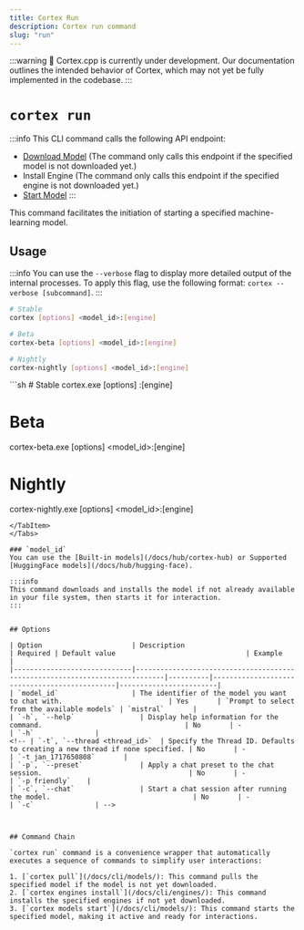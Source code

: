 ```yaml
---
title: Cortex Run
description: Cortex run command
slug: "run"
---
```



:::warning
🚧 Cortex.cpp is currently under development. Our documentation outlines the intended behavior of Cortex, which may not yet be fully implemented in the codebase.
:::

# `cortex run`
:::info
This CLI command calls the following API endpoint:
- [Download Model](/api-reference#tag/models/post/v1/models/pull) (The command only calls this endpoint if the specified model is not downloaded yet.)
- Install Engine (The command only calls this endpoint if the specified engine is not downloaded yet.)
- [Start Model](/api-reference#tag/models/post/v1/models/start)
:::

This command facilitates the initiation of starting a specified machine-learning model.

## Usage
:::info
You can use the `--verbose` flag to display more detailed output of the internal processes. To apply this flag, use the following format: `cortex --verbose [subcommand]`.
:::
<Tabs>
  <TabItem value="MacOs/Linux" label="MacOs/Linux">
  ```sh
  # Stable
  cortex [options] <model_id>:[engine]

  # Beta
  cortex-beta [options] <model_id>:[engine]

  # Nightly
  cortex-nightly [options] <model_id>:[engine]
  ```
  </TabItem>
  <TabItem value="Windows" label="Windows">
  ```sh
  # Stable
  cortex.exe [options] <model_id>:[engine]
  
  # Beta
  cortex-beta.exe [options] <model_id>:[engine]

  # Nightly
  cortex-nightly.exe [options] <model_id>:[engine]
  ```
  </TabItem>
</Tabs>

### `model_id`
You can use the [Built-in models](/docs/hub/cortex-hub) or Supported [HuggingFace models](/docs/hub/hugging-face).

:::info
This command downloads and installs the model if not already available in your file system, then starts it for interaction.
:::


## Options

| Option                      | Description                                                                 | Required | Default value                                | Example                |
|-----------------------------|-----------------------------------------------------------------------------|----------|----------------------------------------------|------------------------|
| `model_id`                  | The identifier of the model you want to chat with.                          | Yes       | `Prompt to select from the available models` | `mistral`       |
| `-h`, `--help`                | Display help information for the command.                                   | No       | -                                            | `-h`               |
<!-- | `-t`, `--thread <thread_id>`  | Specify the Thread ID. Defaults to creating a new thread if none specified. | No       | -                                            | `-t jan_1717650808`       |
| `-p`, `--preset`              | Apply a chat preset to the chat session.                                    | No       | -                                            | `-p friendly`    |
| `-c`, `--chat`                | Start a chat session after running the model.                                   | No       | -                                            | `-c`               | -->



## Command Chain

`cortex run` command is a convenience wrapper that automatically executes a sequence of commands to simplify user interactions:

1. [`cortex pull`](/docs/cli/models/): This command pulls the specified model if the model is not yet downloaded.
2. [`cortex engines install`](/docs/cli/engines/): This command installs the specified engines if not yet downloaded.
3. [`cortex models start`](/docs/cli/models/): This command starts the specified model, making it active and ready for interactions.

